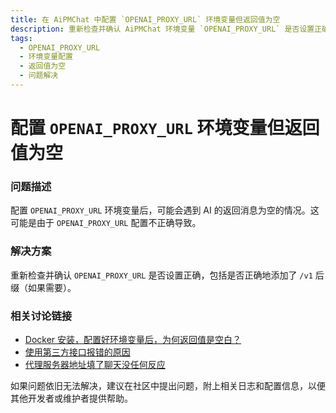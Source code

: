 ```yaml
---
title: 在 AiPMChat 中配置 `OPENAI_PROXY_URL` 环境变量但返回值为空
description: 重新检查并确认 AiPMChat 环境变量 `OPENAI_PROXY_URL` 是否设置正确，包括是否正确地添加了 `/v1` 后缀（如果需要）。
tags:
  - OPENAI_PROXY_URL
  - 环境变量配置
  - 返回值为空
  - 问题解决
---
```


# 配置 `OPENAI_PROXY_URL` 环境变量但返回值为空

### 问题描述

配置 `OPENAI_PROXY_URL` 环境变量后，可能会遇到 AI 的返回消息为空的情况。这可能是由于 `OPENAI_PROXY_URL` 配置不正确导致。

### 解决方案

重新检查并确认 `OPENAI_PROXY_URL` 是否设置正确，包括是否正确地添加了 `/v1` 后缀（如果需要）。

### 相关讨论链接

- [Docker 安装，配置好环境变量后，为何返回值是空白？](https://github.com/aipmhub/aipm-chat/discussions/623)
- [使用第三方接口报错的原因](https://github.com/aipmhub/aipm-chat/discussions/734)
- [代理服务器地址填了聊天没任何反应](https://github.com/aipmhub/aipm-chat/discussions/1065)

如果问题依旧无法解决，建议在社区中提出问题，附上相关日志和配置信息，以便其他开发者或维护者提供帮助。
